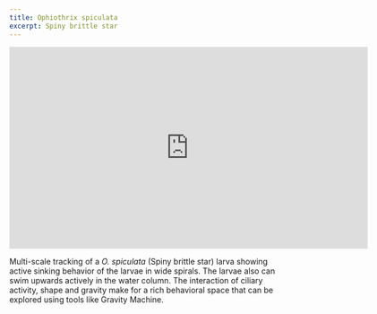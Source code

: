 ```yaml
---
title: Ophiothrix spiculata
excerpt: Spiny brittle star
---
```


<iframe src="https://player.vimeo.com/video/447299580" width="640" height="360" frameborder="0" allow="autoplay; fullscreen" allowfullscreen></iframe>

Multi-scale tracking of a *O. spiculata* (Spiny brittle star) larva showing active sinking behavior of the larvae in wide spirals. The larvae also can swim upwards actively in the water column. The interaction of ciliary activity, shape and gravity make for a rich behavioral space that can be explored using tools like Gravity Machine. 

